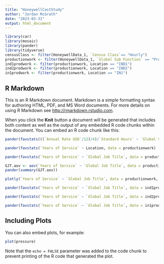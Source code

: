 ```yaml
---
title: "HoneywellCastStudy"
author: "Jordan McGrath"
date: "2023-03-31"
output: html_document
---
```


```r
library(car)
library(mosaic)
library(pander)
library(tidyverse)
censusClass <- filter(HoneywellData_1, `Census Class`== "Hourly")
productionwork <- filter(HoneywellData_1, `Global Sub Function` == "Production Workers")
ind1prodwork <- filter(productionwork, Location == "IND1")
ind2prodwork <- filter(productionwork, Location == "IND2")
in1prodwork <- filter(productionwork, Location == "IN1")
```

## R Markdown

This is an R Markdown document. Markdown is a simple formatting syntax for authoring HTML, PDF, and MS Word documents. For more details on using R Markdown see <http://rmarkdown.rstudio.com>.

When you click the **Knit** button a document will be generated that includes both content as well as the output of any embedded R code chunks within the document. You can embed an R code chunk like this:

```r
pander(favstats(((`Annual Rate USD`/12)/4)/`Standard Hours` ~ `Global Sub Function`, data = censusClass) [, c("Global Sub Function","mean","sd","n")])
```
```r
pander(favstats(`Years of Service` ~ Location, data = productionwork) [, c("Location","mean","sd","n")])
```
```r
pander(favstats(`Years of Service` ~ `Global Job Title`, data = productionwork) [, c("Global Job Title","mean","sd","n")])
```
```r
GJT.aov <- aov(`Years of Service` ~ `Global Job Title`, data = productionwork)
pander(summary(GJT.aov))
```
```r
plotly(`Years of Service` ~ `Global Job Title`, data = productionwork, main = "Global Job Title by Years of Service", ylab = "Years of Service Mean", xlab = "Global Job Title")
```





```r
pander(favstats(`Years of Service` ~ `Global Job Title`, data = ind1prodwork) [, c("Global Job Title","mean","sd","n")])
```
```r
pander(favstats(`Years of Service` ~ `Global Job Title`, data = ind2prodwork) [, c("Global Job Title","mean","sd","n")])
```
```r
pander(favstats(`Years of Service` ~ `Global Job Title`, data = in1prodwork) [, c("Global Job Title","mean","sd","n")])
```








## Including Plots

You can also embed plots, for example:

```r
plot(pressure)
```

Note that the `echo = FALSE` parameter was added to the code chunk to prevent printing of the R code that generated the plot.

